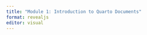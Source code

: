 ```yaml
---
title: "Module 1: Introduction to Quarto Documents"
format: revealjs
editor: visual
---
```


<!-- **Outline:** -->

<!-- -   Introduction to Quarto documents -->

<!--     -   Outline structure of document -->
<!--     -   Compare Source versus Visual Editor -->
<!--     -   Rendering documents -->

<!-- -   Discuss common student pitfalls -->

<!--     -   Executing in RStudio versus rendering -->


